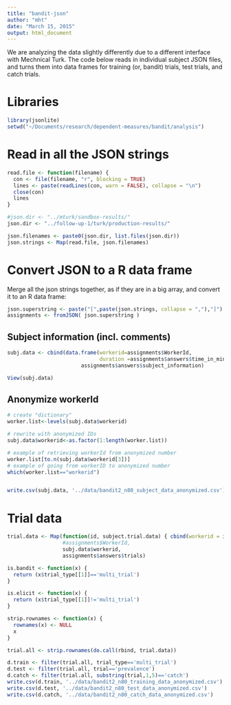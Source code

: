 ```yaml
---
title: "bandit-json"
author: "mht"
date: "March 15, 2015"
output: html_document
---
```


We are analyzing the data slightly differently due to a different interface with Mechnical Turk. The code below reads in individual subject JSON files, and turns them into data frames for training (or, bandit) trials, test trials, and catch trials.

# Libraries

```r
library(jsonlite)
setwd("~/Documents/research/dependent-measures/bandit/analysis")
```

# Read in all the JSON strings

```r
read.file <- function(filename) {
  con <- file(filename, "r", blocking = TRUE)
  lines <- paste(readLines(con, warn = FALSE), collapse = "\n")
  close(con)
  lines
}

#json.dir <- "../mturk/sandbox-results/"
json.dir <- "../follow-up-1/turk/production-results/"

json.filenames <- paste0(json.dir, list.files(json.dir))
json.strings <- Map(read.file, json.filenames)
```

# Convert JSON to a R data frame

Merge all the json strings together, as if they are in a big array, and convert it to an R data frame:

```r
json.superstring <- paste("[",paste(json.strings, collapse = ","),"]")
assignments <- fromJSON( json.superstring )
```

## Subject information (incl. comments)

```r

subj.data <- cbind(data.frame(workerid=assignments$WorkerId,
                              duration =assignments$answers$time_in_minutes), 
                        assignments$answers$subject_information)

View(subj.data)
```

## Anonymize workerId

```r
# create "dictionary"
worker.list<-levels(subj.data$workerid)

# rewrite with anonymized IDs
subj.data$workerid<-as.factor(1:length(worker.list))

# example of retrieving workerId from anonymized number
worker.list[to.n(subj.data$workerid[3])]
# example of going from workerID to anonymized number
which(worker.list=="workerid")


write.csv(subj.data, '../data/bandit2_n80_subject_data_anonymized.csv')
```

# Trial data

```r
trial.data <- Map(function(id, subject.trial.data) { cbind(workerid = id, subject.trial.data) },
                  #assignments$WorkerId,
                  subj.data$workerid,
                  assignments$answers$trials)

is.bandit <- function(x) {
  return (x$trial_type[[1]]=='multi_trial')
}

is.elicit <- function(x) {
  return (x$trial_type[[1]]!='multi_trial')
}

strip.rownames <- function(x) {
  rownames(x) <- NULL
  x
}

trial.all <- strip.rownames(do.call(rbind, trial.data))

d.train <- filter(trial.all, trial_type=='multi_trial')
d.test <- filter(trial.all, trial=='prevalence')
d.catch <- filter(trial.all, substring(trial,1,5)=='catch')
write.csv(d.train, '../data/bandit2_n80_training_data_anonymized.csv')
write.csv(d.test, '../data/bandit2_n80_test_data_anonymized.csv')
write.csv(d.catch, '../data/bandit2_n80_catch_data_anonymized.csv')
```




